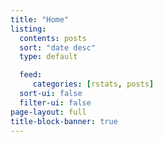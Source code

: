 ```yaml
---
title: "Home"
listing:
  contents: posts
  sort: "date desc"
  type: default

  feed:
     categories: [rstats, posts]
  sort-ui: false
  filter-ui: false
page-layout: full
title-block-banner: true
---
```

